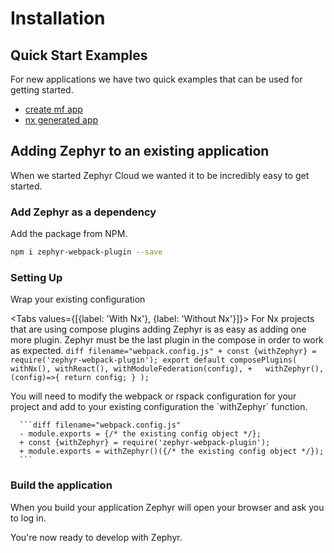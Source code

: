 
# Installation

## Quick Start Examples
For new applications we have two quick examples that can be used for getting started.
* [create mf app](/guide/getting-started/create-mf-app)
* [nx generated app](/guide/getting-started/nx-mf-app)

## Adding Zephyr to an existing application
When we started Zephyr Cloud we wanted it to be incredibly easy to get started.

### Add Zephyr as a dependency
Add the package from NPM.
```sh filename="Terminal"
npm i zephyr-webpack-plugin --save
```

### Setting Up
Wrap your existing configuration

<Tabs values={[{label: 'With Nx'}, {label: 'Without Nx'}]}>
  <Tab>
  For Nx projects that are using compose plugins adding Zephyr is as easy as adding one more plugin.
  Zephyr must be the last plugin in the compose in order to work as expected.
    ```diff filename="webpack.config.js"
    + const {withZephyr} = require('zephyr-webpack-plugin');
    export default composePlugins(
        withNx(),
        withReact(),
        withModuleFederation(config),
    +   withZephyr(),
        (config)=>{
        return config;
      }
    );
    ```

  </Tab>

  <Tab>
  You will need to modify the webpack or rspack configuration for your project and add to your existing
  configuration the `withZephyr` function.

      ```diff filename="webpack.config.js"
      - module.exports = {/* the existing config object */};
      + const {withZephyr} = require('zephyr-webpack-plugin');
      + module.exports = withZephyr()({/* the existing config object */});
      ```

  </Tab>
</Tabs>

### Build the application
When you build your application Zephyr will open your browser and ask you to log in.

You're now ready to develop with Zephyr.
